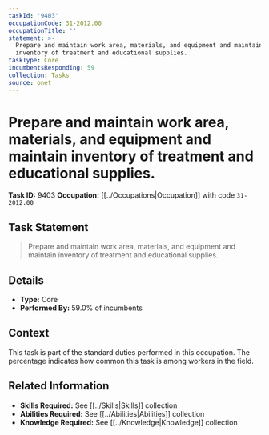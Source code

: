 ```yaml
---
taskId: '9403'
occupationCode: 31-2012.00
occupationTitle: ''
statement: >-
  Prepare and maintain work area, materials, and equipment and maintain
  inventory of treatment and educational supplies.
taskType: Core
incumbentsResponding: 59
collection: Tasks
source: onet
---
```

# Prepare and maintain work area, materials, and equipment and maintain inventory of treatment and educational supplies.

**Task ID:** 9403
**Occupation:** [[../Occupations|Occupation]] with code `31-2012.00`

## Task Statement

> Prepare and maintain work area, materials, and equipment and maintain inventory of treatment and educational supplies.

## Details

- **Type:** Core
- **Performed By:** 59.0% of incumbents

## Context

This task is part of the standard duties performed in this occupation. The percentage indicates how common this task is among workers in the field.

## Related Information

- **Skills Required:** See [[../Skills|Skills]] collection
- **Abilities Required:** See [[../Abilities|Abilities]] collection
- **Knowledge Required:** See [[../Knowledge|Knowledge]] collection
